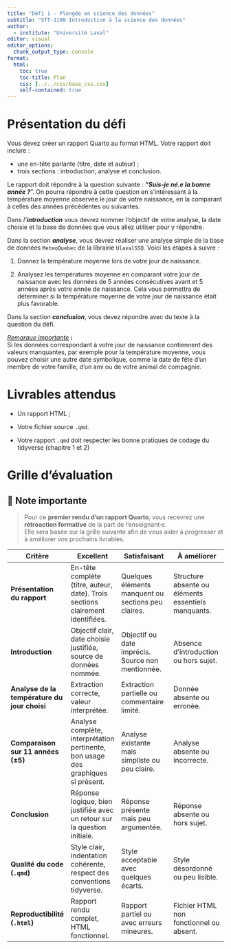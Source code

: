 ```yaml
---
title: "Défi 1 - Plongée en science des données"
subtitle: "STT-1100 Introduction à la science des données"
author: 
  - institute: "Université Laval"
editor: visual
editor_options: 
  chunk_output_type: console
format:
  html:
    toc: true
    toc-title: Plan
    css: [../../css/base_css.css]
    self-contained: true
---
```


# Présentation du défi

Vous devez créer un rapport Quarto au format HTML. Votre rapport doit inclure :

-   une en-tête parlante (titre, date et auteur) ;
-   trois sections : introduction, analyse et conclusion.

Le rapport doit répondre à la question suivante : **"*Suis-je né.e la bonne année ?***". On pourra répondre à cette question en s’intéressant à la température moyenne observée le jour de votre naissance, en la comparant à celles des années précédentes ou suivantes.



Dans *l'**introduction*** vous devrez nommer l'objectif de votre analyse, la date choisie et la base de données que vous allez utiliser pour y répondre.

Dans la section ***analyse***, vous devrez réaliser une analyse simple de la base de données `MeteoQuebec` de la librairie `UlavalSSD`. Voici les étapes à suivre :

1.  Donnez la température moyenne lors de votre jour de naissance.

2.  Analysez les températures moyenne en comparant votre jour de naissance avec les données de 5 années consécutives avant et 5 années après votre année de naissance. Cela vous permettra de déterminer si la température moyenne de votre jour de naissance était plus favorable.

Dans la section ***conclusion***, vous devez répondre avec du texte à la question du défi.

[*Remarque importante*]{.underline} **:**\
Si les données correspondant à votre jour de naissance contiennent des valeurs manquantes, par exemple pour la température moyenne, vous pouvez choisir une autre date symbolique, comme la date de fête d'un membre de votre famille, d'un ami ou de votre animal de compagnie.

# Livrables attendus

-   Un rapport HTML ;

-   Votre fichier source `.qmd`.

-   Votre rapport `.qmd` doit respecter les bonne pratiques de codage du tidyverse (chapitre 1 et 2)

# Grille d'évaluation

## 📢 Note importante

> Pour ce **premier rendu d’un rapport Quarto**, vous recevrez une **rétroaction formative** de la part de l’enseignant·e.\
> Elle sera basée sur la grille suivante afin de vous aider à progresser et à améliorer vos prochains livrables.

| Critère | Excellent | Satisfaisant | À améliorer |
|----------------|-----------------|--------------------|--------------------|
| **Présentation du rapport** | En-tête complète (titre, auteur, date). Trois sections clairement identifiées. | Quelques éléments manquent ou sections peu claires. | Structure absente ou éléments essentiels manquants. |
| **Introduction** | Objectif clair, date choisie justifiée, source de données nommée. | Objectif ou date imprécis. Source non mentionnée. | Absence d’introduction ou hors sujet. |
| **Analyse de la température du jour choisi** | Extraction correcte, valeur interprétée. | Extraction partielle ou commentaire limité. | Donnée absente ou erronée. |
| **Comparaison sur 11 années (±5)** | Analyse complète, interprétation pertinente, bon usage des graphiques si présent. | Analyse existante mais simpliste ou peu claire. | Analyse absente ou incorrecte. |
| **Conclusion** | Réponse logique, bien justifiée avec un retour sur la question initiale. | Réponse présente mais peu argumentée. | Réponse absente ou hors sujet. |
| **Qualité du code (`.qmd`)** | Style clair, indentation cohérente, respect des conventions tidyverse. | Style acceptable avec quelques écarts. | Style désordonné ou peu lisible. |
| **Reproductibilité (`.html`)** | Rapport rendu complet, HTML fonctionnel. | Rapport partiel ou avec erreurs mineures. | Fichier HTML non fonctionnel ou absent. |
